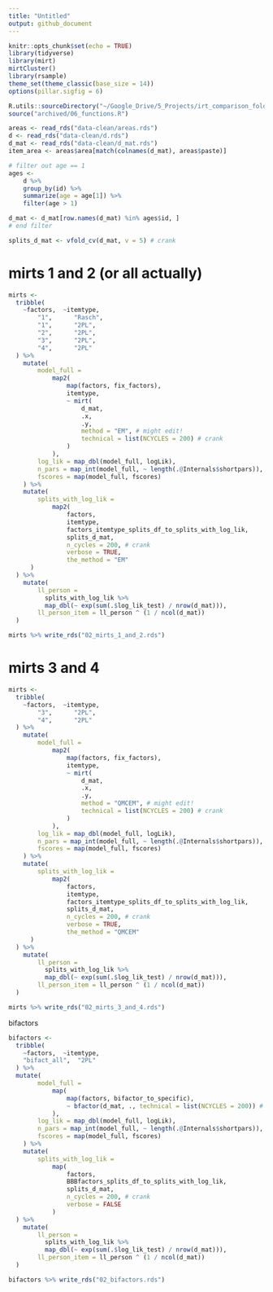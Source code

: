 ```yaml
---
title: "Untitled"
output: github_document
---
```


```r
knitr::opts_chunk$set(echo = TRUE)
library(tidyverse)
library(mirt)
mirtCluster()
library(rsample)
theme_set(theme_classic(base_size = 14))
options(pillar.sigfig = 6)

R.utils::sourceDirectory("~/Google_Drive/5_Projects/irt_comparison_folders/irt_comparison3/R")
source("archived/06_functions.R")

areas <- read_rds("data-clean/areas.rds")
d <- read_rds("data-clean/d.rds")
d_mat <- read_rds("data-clean/d_mat.rds")
item_area <- areas$area[match(colnames(d_mat), areas$paste)]

# filter out age == 1
ages <- 
    d %>% 
    group_by(id) %>% 
    summarize(age = age[1]) %>% 
    filter(age > 1)

d_mat <- d_mat[row.names(d_mat) %in% ages$id, ]
# end filter

splits_d_mat <- vfold_cv(d_mat, v = 5) # crank
```

# mirts 1 and 2 (or all actually)

```r
mirts <- 
  tribble(
    ~factors,  ~itemtype,
        "1",      "Rasch",
        "1",      "2PL",
        "2",      "2PL",
        "3",      "2PL",
        "4",      "2PL"    
  ) %>% 
    mutate(
        model_full =
            map2(
                map(factors, fix_factors),
                itemtype,
                ~ mirt(
                    d_mat,
                    .x, 
                    .y,
                    method = "EM", # might edit!
                    technical = list(NCYCLES = 200) # crank
                )
            ),
        log_lik = map_dbl(model_full, logLik),
        n_pars = map_int(model_full, ~ length(.@Internals$shortpars)),
        fscores = map(model_full, fscores)
    ) %>% 
    mutate(
        splits_with_log_lik = 
            map2(
                factors, 
                itemtype, 
                factors_itemtype_splits_df_to_splits_with_log_lik, 
                splits_d_mat,
                n_cycles = 200, # crank
                verbose = TRUE,
                the_method = "EM"
      )
  ) %>% 
    mutate(
        ll_person = 
          splits_with_log_lik %>% 
          map_dbl(~ exp(sum(.$log_lik_test) / nrow(d_mat))),
        ll_person_item = ll_person ^ (1 / ncol(d_mat))
  )

mirts %>% write_rds("02_mirts_1_and_2.rds")
```

# mirts 3 and 4

```r
mirts <- 
  tribble(
    ~factors,  ~itemtype,
        "3",      "2PL",
        "4",      "2PL"    
  ) %>% 
    mutate(
        model_full =
            map2(
                map(factors, fix_factors),
                itemtype,
                ~ mirt(
                    d_mat,
                    .x, 
                    .y,
                    method = "QMCEM", # might edit!
                    technical = list(NCYCLES = 200) # crank
                )
            ),
        log_lik = map_dbl(model_full, logLik),
        n_pars = map_int(model_full, ~ length(.@Internals$shortpars)),
        fscores = map(model_full, fscores)
    ) %>% 
    mutate(
        splits_with_log_lik = 
            map2(
                factors, 
                itemtype, 
                factors_itemtype_splits_df_to_splits_with_log_lik, 
                splits_d_mat,
                n_cycles = 200, # crank
                verbose = TRUE,
                the_method = "QMCEM"
      )
  ) %>% 
    mutate(
        ll_person = 
          splits_with_log_lik %>% 
          map_dbl(~ exp(sum(.$log_lik_test) / nrow(d_mat))),
        ll_person_item = ll_person ^ (1 / ncol(d_mat))
  )

mirts %>% write_rds("02_mirts_3_and_4.rds")
```

bifactors

```r
bifactors <- 
  tribble(
    ~factors,  ~itemtype,
    "bifact_all",  "2PL"
  ) %>% 
  mutate(
        model_full =
            map(
                map(factors, bifactor_to_specific),
                ~ bfactor(d_mat, ., technical = list(NCYCLES = 200)) # crank
            ),
        log_lik = map_dbl(model_full, logLik),
        n_pars = map_int(model_full, ~ length(.@Internals$shortpars)),
        fscores = map(model_full, fscores)
    ) %>% 
    mutate(
        splits_with_log_lik = 
            map(
                factors, 
                BBBfactors_splits_df_to_splits_with_log_lik, 
                splits_d_mat,
                n_cycles = 200, # crank
                verbose = FALSE
            )
  ) %>% 
    mutate(
        ll_person = 
          splits_with_log_lik %>% 
          map_dbl(~ exp(sum(.$log_lik_test) / nrow(d_mat))),
        ll_person_item = ll_person ^ (1 / ncol(d_mat))
  )

bifactors %>% write_rds("02_bifactors.rds")
```
